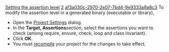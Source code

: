 [[Property:title|Setting the assertion level]]
[[Property:weight|2]]
[[Property:uuid|af3a030c-2970-2e07-7bd4-9e9333a8a8c3]]
To modify the assertion level in a generated binary (executable or library),
* Open the [[Assertion Options|Project Settings]]  dialog. 
* In the '''Target, Assertions'''section, select the assertions you want to check (among require, ensure, check, loop and class invariant). 
* Click '''OK'''. 
* You must [[Generating executables|recompile]]  your project for the changes to take effect. 

{{seealso|<br/>
[[ET: Design by Contract (tm), Assertions and Exceptions|Assertions in Eiffel]]  }}




